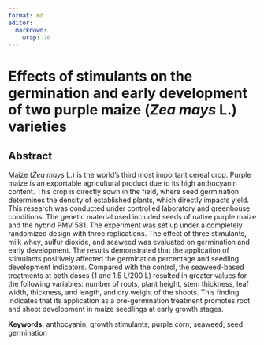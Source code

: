 ```yaml
---
format: md
editor:
  markdown:
    wrap: 70
---
```


# Effects of stimulants on the germination and early development of two purple maize (*Zea mays* L.) varieties

## Abstract

Maize (_Zea mays_ L.) is the world's third most important cereal crop. Purple maize is an exportable agricultural product due to its high anthocyanin content. This crop is directly sown in the field, where seed germination determines the density of established plants, which directly impacts yield. This research was conducted under controlled laboratory and greenhouse conditions. The genetic material used included seeds of native purple maize and the hybrid PMV 581. The experiment was set up under a completely randomized design with three replications. The effect of three stimulants, milk whey, sulfur dioxide, and seaweed was evaluated on germination and early development. The results demonstrated that the application of stimulants positively affected the germination percentage and seedling development indicators. Compared with the control, the seaweed-based treatments at both doses (1 and 1.5 L/200 L) resulted in greater values for the following variables: number of roots, plant height, stem thickness, leaf width, thickness, and length, and dry weight of the shoots. This finding indicates that its application as a pre-germination treatment promotes root and shoot development in maize seedlings at early growth stages.

**Keywords:** anthocyanin; growth stimulants; purple corn; seaweed; seed germination

